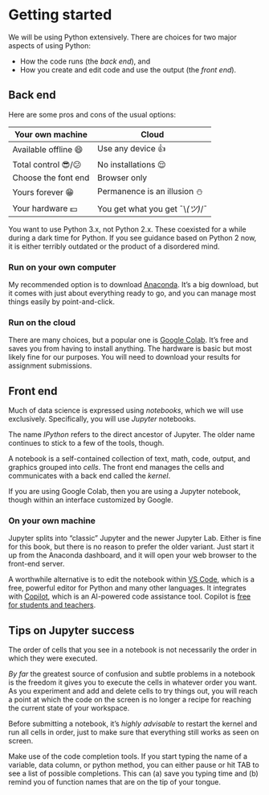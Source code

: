# Getting started {.unnumbered} 

We will be using Python extensively. There are choices for two major aspects of using Python:

* How the code runs (the *back end*), and
* How you create and edit code and use the output (the *front end*).

## Back end

Here are some pros and cons of the usual options:

| Your own machine | Cloud  | 
|----------------------|---------------------|
| Available offline 😄 | Use any device 👍 |
| Total control 😎/😕 | No installations 😌 | 
| Choose the font end | Browser only   |  
| Yours forever 😁  | Permanence is an illusion ⛄️ |
| Your hardware 💵 | You get what you get ¯\\_(ツ)_/¯ |

::: {.callout-tip}
You want to use Python 3.x, not Python 2.x. These coexisted for a while during a dark time for Python. If you see guidance based on Python 2 now, it is either terribly outdated or the product of a disordered mind.
:::

### Run on your own computer

My recommended option is to download [Anaconda](https://www.anaconda.com). It's a big download, but it comes with just about everything ready to go, and you can manage most things easily by point-and-click. 

### Run on the cloud

There are many choices, but a popular one is [Google Colab](https://colab.research.google.com). It's free and saves you from having to install anything. The hardware is basic but most likely fine for our purposes. You will need to download your results for assignment submissions. 

## Front end

Much of data science is expressed using *notebooks*, which we will use exclusively. Specifically, you will use *Jupyter* notebooks.

::: {.callout-tip}
The name *IPython* refers to the direct ancestor of Jupyter. The older name continues to stick to a few of the tools, though.
:::

A notebook is a self-contained collection of text, math, code, output, and graphics grouped into *cells*. The front end manages the cells and communicates with a back end called the *kernel*.

If you are using Google Colab, then you are using a Jupyter notebook, though within an interface customized by Google. 

### On your own machine

Jupyter splits into "classic" Jupyter and the newer Jupyter Lab. Either is fine for this book, but there is no reason to prefer the older variant. Just start it up from the Anaconda dashboard, and it will open your web browser to the front-end server.

A worthwhile alternative is to edit the notebook within [VS Code](https://code.visualstudio.com), which is a free, powerful editor for Python and many other languages. It integrates with [Copilot](https://github.com/features/copilot), which is an AI-powered code assistance tool. Copilot is [free for students and teachers](https://docs.github.com/en/copilot/quickstart). 

## Tips on Jupyter success

::: {.callout-warning}
The order of cells that you see in a notebook is not necessarily the order in which they were executed.
:::

*By far* the greatest source of confusion and subtle problems in a notebook is the freedom it gives you to execute the cells in whatever order you want. As you experiment and add and delete cells to try things out, you will reach a point at which the code on the screen is no longer a recipe for reaching the current state of your workspace. 

::: {.callout-tip}
Before submitting a notebook, it's *highly advisable* to restart the kernel and run all cells in order, just to make sure that everything still works as seen on screen.
:::

Make use of the code completion tools. If you start typing the name of a variable, data column, or python method, you can either pause or hit TAB to see a list of possible completions. This can (a) save you typing time and (b) remind you of function names that are on the tip of your tongue.
